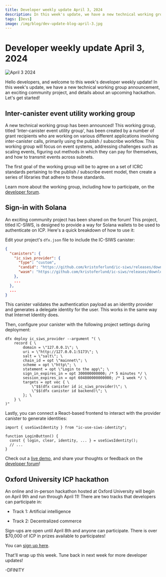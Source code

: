```yaml
---
title: Developer weekly update April 3, 2024
description: In this week's update, we have a new technical working group announcement, an exciting community project, and details about an upcoming hackathon.
tags: [Devs]
image: /img/blog/dev-update-blog-april-3.jpg
---
```


# Developer weekly update April 3, 2024

![April 3 2024](../../static/img/blog/dev-update-blog-april-3.jpg)

Hello developers, and welcome to this week's developer weekly update! In this week's update, we have a new technical working group announcement, an exciting community project, and details about an upcoming hackathon. Let's get started!

## Inter-canister event utility working group

A new technical working group has been announced! This working group, titled 'Inter-canister event utility group', has been created by a number of grant recipients who are working on various different applications involving inter-canister calls, primarily using the publish / subscribe workflow. This working group will focus on event systems, addressing challenges such as scaling events, figuring out methods in which they can pay for themselves, and how to transmit events across subnets.

The first goal of the working group will be to agree on a set of ICRC standards pertaining to the publish / subscribe event model, then create a series of libraries that adhere to these standards.

Learn more about the working group, including how to participate, on the [developer forum](https://forum.dfinity.org/t/technical-working-group-inter-canister-event-utility-working-group/29048).

## Sign-in with Solana

An exciting community project has been shared on the forum! This project, titled IC-SIWS, is designed to provide a way for Solana wallets to be used to authenticate on ICP. Here's a quick breakdown of how to use it:

Edit your project's `dfx.json` file to include the IC-SIWS canister:

```json
{
  "canisters": {
    "ic_siws_provider": {
      "type": "custom",
      "candid": "https://github.com/kristoferlund/ic-siws/releases/download/v0.0.1/ic_siws_provider.did",
      "wasm": "https://github.com/kristoferlund/ic-siws/releases/download/v0.0.1/ic_siws_provider.wasm.gz"
    },
    ...
  },
  ...
}
```

This canister validates the authentication payload as an identity provider and generates a delegate identity for the user. This works in the same way that Internet Identity does. 

Then, configure your canister with the following project settings during deployment:

```
dfx deploy ic_siws_provider --argument "( \
    record { \
        domain = \"127.0.0.1\"; \
        uri = \"http://127.0.0.1:5173\"; \
        salt = \"salt\"; \
        chain_id = opt \"mainnet\"; \
        scheme = opt \"http\"; \
        statement = opt \"Login to the app\"; \
        sign_in_expires_in = opt 300000000000; /* 5 minutes */ \
        session_expires_in = opt 604800000000000; /* 1 week */ \
        targets = opt vec { \
            \"$$(dfx canister id ic_siws_provider)\"; \
            \"$$(dfx canister id backend)\"; \
        }; \
    } \
)"
```

Lastly, you can connect a React-based frontend to interact with the provider canister to generate identities:

```
import { useSiwsIdentity } from "ic-use-siws-identity";

function LoginButton() {
  const { login, clear, identity, ... } = useSiwsIdentity();
  // ...
}
```

Check out a [live demo](https://guidq-3qaaa-aaaal-qiteq-cai.icp0.io/), and share your thoughts or feedback on the [developer forum](https://forum.dfinity.org/t/announcing-ic-siws-use-solana-wallets-to-login-to-icp/29261)!


## Oxford University ICP hackathon

An online and in-person hackathon hosted at Oxford University will begin on April 9th and run through April 11! There are two tracks that developers can participate in:

- Track 1: Artificial intelligence

- Track 2: Decentralized commerce

Sign-ups are open until April 8th and anyone can participate. There is over $70,000 of ICP in prizes available to participates!

You can [sign up here](https://summit.immersiveeducation.org/Oxford/2024/hackathon.html).

That'll wrap up this week. Tune back in next week for more developer updates!

-DFINITY